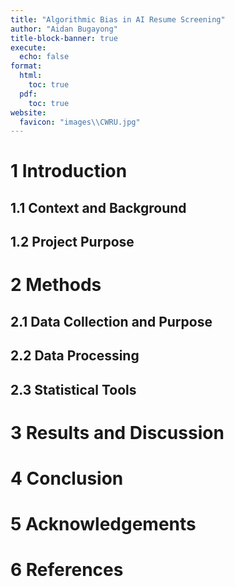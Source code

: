 ```yaml
---
title: "Algorithmic Bias in AI Resume Screening"
author: "Aidan Bugayong"
title-block-banner: true
execute:
  echo: false
format: 
  html:
    toc: true
  pdf: 
    toc: true
website:
  favicon: "images\\CWRU.jpg"
---
```



# 1 Introduction
## 1.1 Context and Background

## 1.2 Project Purpose

# 2 Methods
## 2.1 Data Collection and Purpose

## 2.2 Data Processing

## 2.3 Statistical Tools

# 3 Results and Discussion

# 4 Conclusion

# 5 Acknowledgements

# 6 References

